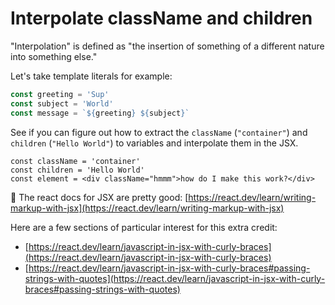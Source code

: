 # Interpolate className and children

"Interpolation" is defined as "the insertion of something of a different nature
into something else."

Let's take template literals for example:

```typescript
const greeting = 'Sup'
const subject = 'World'
const message = `${greeting} ${subject}`
```

See if you can figure out how to extract the `className` (`"container"`) and
`children` (`"Hello World"`) to variables and interpolate them in the JSX.

```tsx
const className = 'container'
const children = 'Hello World'
const element = <div className="hmmm">how do I make this work?</div>
```

📜 The react docs for JSX are pretty good:
[https://react.dev/learn/writing-markup-with-jsx](https://react.dev/learn/writing-markup-with-jsx)

Here are a few sections of particular interest for this extra credit:

- [https://react.dev/learn/javascript-in-jsx-with-curly-braces](https://react.dev/learn/javascript-in-jsx-with-curly-braces)
- [https://react.dev/learn/javascript-in-jsx-with-curly-braces#passing-strings-with-quotes](https://react.dev/learn/javascript-in-jsx-with-curly-braces#passing-strings-with-quotes)
